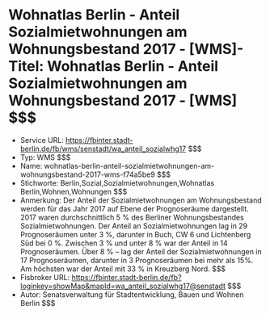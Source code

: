 # Wohnatlas Berlin - Anteil Sozialmietwohnungen am Wohnungsbestand 2017 - [WMS]- Titel: Wohnatlas Berlin - Anteil Sozialmietwohnungen am Wohnungsbestand 2017 - [WMS] $$$
- Service URL: https://fbinter.stadt-berlin.de/fb/wms/senstadt/wa_anteil_sozialwhg17 $$$
- Typ: WMS $$$
- Name: wohnatlas-berlin-anteil-sozialmietwohnungen-am-wohnungsbestand-2017-wms-f74a5be9 $$$
- Stichworte: Berlin,Sozial,Sozialmietwohnungen,Wohnatlas Berlin,Wohnen,Wohnungen $$$
- Anmerkung: Der Anteil der Sozialmietwohnungen am Wohnungsbestand werden für das Jahr 2017 auf Ebene der Prognoseräume dargestellt.
2017 waren durchschnittlich 5 % des Berliner Wohnungsbestandes Sozialmietwohnungen. Der Anteil an Sozialmietwohnungen lag in 29 Prognoseräumen unter 3 %, darunter in Buch, CW 6 und Lichtenberg Süd bei 0 %. Zwischen 3 % und unter 8 % war der Anteil in 14 Prognoseräumen. Über 8 % – lag der Anteil der Sozialmietwohnungen in 17 Prognoseräumen, darunter in 3 Prognoseräumen bei mehr als 15%. Am höchsten war der Anteil mit 33 % in Kreuzberg Nord. $$$
- Fisbroker URL: https://fbinter.stadt-berlin.de/fb?loginkey=showMap&mapId=wa_anteil_sozialwhg17@senstadt $$$
- Autor: Senatsverwaltung für Stadtentwicklung, Bauen und Wohnen Berlin $$$
